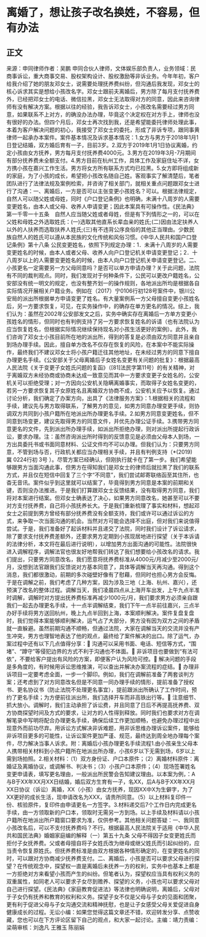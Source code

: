 # 离婚了，想让孩子改名换姓，不容易，但有办法
## 正文
来源：申同律师作者：吴鹏 申同合伙人律师，文体娱乐部负责人，业务领域：民商事诉讼，重大商事交易、股权架构设计、股权激励等非诉业务。今年年初，客户给我介绍了她的朋友邓女士，说需要处理抚养费纠纷，但沟通后我发现，邓女士的核心诉求其实是想给小孩改名字。邓女士跟前夫离婚后，男方除了每月支付抚养费外，已经把邓女士的电话、微信拉黑，邓女士无法取得对方的同意，因此来咨询律师有没有解决方案。根据以往的经验，我告诉邓女士，小孩改名需要经过男方同意，如果联系不上对方，的确没办法办理，毕竟这个决定权在对方手上，律师也没有很好的办法。但四个月后，邓女士再次找到我，还是希望能委托律师处理此事，本着为客户解决问题的初心，我接受了邓女士的委托，形成了非诉专项，跟同事黄律师一起承办本案件。案件基本情况及诉求基本情况：1.女方与男方于2018年1月1日登记结婚，双方婚后育有一子，目前3岁。2.双方于2019年1月1日协议离婚，约定小孩由女方抚养，男方每月支付抚养费4000元。3.男方在2019年3月-7月期间有部分抚养费未全额支付。4.男方目前在杭州工作，具体工作及家庭住址不详，女方携小孩在嘉兴工作生活。男方将女方所有联系方式均已拉黑。5.女方即将组成新的家庭，为了小孩的成长，希望把小孩改名随自己姓。客观事实了解清楚后，笔者团队进行了法律法规及案例检索，并咨询了相关部门，就相关重点问题跟邓女士进行了沟通：一、离婚后，一方是否可以主张变更小孩姓名？可以。根据法律规定，自然人可以随父姓或母姓，同时《户口登记条例》也明确，未满十八周岁的人需要变更姓名，由本人或父母、收养人申请变更；因此本案具有可操作性。《民法典》第一千零一十五条  自然人应当随父姓或者母姓，但是有下列情形之一的，可以在父姓和母姓之外选取姓氏：(一)选取其他直系长辈血亲的姓氏;(二)因由法定扶养人以外的人扶养而选取扶养人姓氏;(三)有不违背公序良俗的其他正当理由。少数民族自然人的姓氏可以遵从本民族的文化传统和风俗习惯。《中华人民共和国户口登记条例》第十八条 公民变更姓名，依照下列规定办理：1．未满十八周岁的人需要变更姓名的时候，由本人或者父母、收养人向户口登记机关申请变更登记；2．十八周岁以上的人需要变更姓名的时候，由本人向户口登记机关申请变更登记。二、小孩更名一定需要另一方父母同意吗？是否可以单方申请办理？关于此问题，法院有不同的裁判观点。同时，我们发现对于何种条件下，公民可以更改户籍姓名，公安部没有统一明文的规定，也没有整齐划一的操作规则，各地派出所均是根据各自实际情况开展相关户籍业务。例如在（2017）宁0106行初128号案件中，银川公安局的派出所根据单方申请变更了姓名。有大量案例系一方父母擅自变更小孩姓名后，另一方要求恢复，可见，在实务操作中，的确存在单方更名的情况。综上，我们认为：虽然在2002年公安部发文之后，实务中确实存在离婚后一方单方变更小孩姓名的情形，但同时也有判例支持了另一方要求恢复姓名的诉请（也有法院认为应当恢复姓名，但根据实际情况继续保持现名对小孩生活更好的案例）。此外，我们咨询了邓女士小孩目前所在地的派出所，得到的答复是必须由双方同意并且亲自到场办理手续。因此，擅自单方改名不仅存在恢复的风险，在本案中不能实际操作，最终我们不建议邓女士将小孩户籍迁往其他地址，在未经过男方的同意下擅自办理更名手续。《公安部关于父母离婚后子女姓名变更有关问题的批复》：根据最高人民法院《关于变更子女姓氏问题的复函》（[81]法民字第11号）的有关精神，对于离婚双方未经协商或协商未达成一致意见而其中一方要求变更子女姓名的，公安机关可以拒绝受理；对一方因向公安机关隐瞒离婚事实，而取得子女姓名变更的，若另一方要求恢复其子女原姓名且离婚双方协商不成，公安机关应予以恢复。通过讨论分析，我们确定了办案方向，出具了《法律服务方案》：1.根据相关的流程和手续，建议先与男方取得联系，了解男方的意见，如男方同意办理变更手续，则协调双方共同到小孩户籍所在地派出所办理更名手续。2.如男方同意变更姓名，但不同意到场变更，建议先取得男方的同意文件，并优先办理公证手续。3.携带男方同意更名的文件，先到派出所办理手续，如派出所拒绝办理，则对派出所提起行政诉讼，要求办理。注：虽然咨询派出所时得到的反馈意见是必须由父母本人到场，一方出具委托书或书面同意材料、公证文件均不可以办理。但我们认为：只要男方同意，不管到场与否，行政机关都应当办理相关手续，并且有判例支持（*(2019)冀 0224行初 3号 ）。尽管方案已经确认，但刚执行就卡在了第一步。我们希望能够跟男方当面沟通此事，但男方在得知我们是邓女士的律师后就拉黑了我们的联系方式，并且仅在短信中回复了三个字“不同意”，我们尝试邮寄联络函至其住所，也杳无音讯。案件似乎到这里就可以结案了，毕竟得到男方同意是本案的前期和关键，否则没办法推进。于是我们打算跟邓女士反馈结果，没有取得男方同意，我们将对本案进行结案。但邓女士确表达了决心，如果男方同意改名，她甚至可以不要对方支付抚养费，自己将小孩抚养长大。于是我们重新梳理了事实和材料，想起邓女士之前提到男方曾经有部分抚养费没有全额支持，我们或许可以通过诉讼的方式，来争取一次当面沟通的机会。当然对方可能会选择不出庭，但对我们来说值得尝试。于是，我们准备好了起诉材料并且递交了法院，同时我们设计了诉讼请求，除了要求支付抚养费差额外，还要求男方定期到小孩现居地进行探望（关于本诉请的法律分析，本文将在最后进行说明），以增加男方出面沟通的可能性。法院很快进入调解程序，调解法官也很友好地帮我们转达了我们想要给小孩改名的请求。我们提出，只要男方同意改名，我们愿意将抚养费标准从4000元/月减少至2000元/月，没想到法官跟我们反馈说对方基本同意了，具体等调解当天再沟通。得到这个消息，我们都很激动，前期的多次碰壁好像有了慰藉，但同时也担心男方会反悔。于是在调解之前，我们考虑了几种方案，因为涉及三地（上海、杭州、嘉兴），还预演了改名的整体过程。调解当天，我们凌晨四点从上海开车出发，上午九点半准时调解，调解时对方提出抚养费标准再减少1000元/月，我们要求男方必须亲自跟我们一起去办理更名手续，十一点半调解结束，我们下午一点半前往嘉兴，三点半办好手续将男方送回杭州，晚上九点半回到上海，本案顺利解决。案件复盘复盘时，我们觉得本案能够顺利解决，运气占了大部分，男方没有因为双方之间的矛盾就一直躲避。虽然前期沟通不顺畅，但通过法院，大家在调解当天的交流并没有产生冲突，男方也理智地表达了他的观点，最终给了案件解决的出口。除了运气，办案过程中还有以下几点值得分享：🔹 沟通可以采用书面、电话、短信等方式，“围堵”、“蹲守”等侵犯边界的方式不利于沟通也不体面。🔹 非诉项目也要做到“有法可依”，不要给客户提出有风险的方案，即便客户认为风险可控。🔹 解决问题的手段是多角度的，有时候用诉讼思维推演，可以查出并解决办案流程的症结。🔹 办理非诉项目一定要考虑全面，一步一个脚印。例如，我们在调解前准备了两套谈判方案；还考虑到了对方同意改名但是不同意一同办理手续的情形，提前准备了授权书、更名协议书（防止法院不处理更名事宜），提前跟派出所确认了工作时间，预约了更名手续；为方便前往派出所，我们选择开车而非高铁出行等。🔹 注意细节、抓大放小。调解时，我们主动承担了诉讼费，并且同意了日后不再提高抚养费、双方协商探望时间及方式的要求，让对方的人性得到释放。同时我们也要求对方在调解笔录中写明将配合办理更名手续，确保后续工作更加顺畅，也避免办理过程中出现意外而前功尽弃。用诉讼方式解决非诉难题，用非诉思维办理诉讼案件，能够给非诉项目更多的可能性，让诉讼案件更加严谨、规范，最终达到周全地办理每个案件，尽力解决当事人诉求。附：离婚后小孩办理更名手续流程1.由小孩亲生父母本人携带相关材料到小孩户籍所在地派出所办理，小孩6岁以下无需到场，6岁以上需到场拍照。2.相关材料：（1）双方身份证、户口本原件；（2）离婚材料原件：离婚证及离婚协议，或调解书、判决书；（3）小孩户口本原件；（4）现场签署姓名变更申请表，填写更名理由，一般派出所民警会告知建议理由。以本案为例，：A与B于XX年XX月XX日结婚，婚后双方生育有一子，名XX，后A与B于XX年XX月XX日协议（诉讼）离婚，XX（小孩）由女方抚养，现因XX中X为生僻字，为了XX更好的成长生活，现申请改名为XXX，请贵所同意。（5）以上材料复印件一份、核验原件，复印件由申请更名一方签字。3.材料递交后7个工作日内完成更名手续，由一方领取新的户口本，领取时无需另一方到场。以上手续及材料请以小孩户籍所在地派出所户籍窗口要求为准，仅供参考。其他相关问题答疑：一、我同意小孩改名后，可以不支付抚养费吗？不行。根据最高人民法院关于适用《中华人民共和国民法典》婚姻家庭编的解释（一）第五十九条 父母不得因子女变更姓氏而拒付子女抚养费。父或者母擅自将子女姓氏改为继母或继父姓氏而引起纠纷的，应当责令恢复原姓氏。但抚养费标准是由双方根据各种情形确定的，在变更姓名的同时，可以跟对方协商减少抚养费支付。二、离婚后，小孩是否可以要求父母进行探望？在传统观念中，探望权一直是离婚后未抚养一方的权利，实务中也基本上都是一方拒绝对方来看望小孩而产生的纠纷。但笔者认为，探望权应当具有权利义务的双重属性，如同老人可以要求子女尽到赡养、探望的义务，小孩也可以要求父母对自己进行探望。《民法典》《家庭教育促进法》等法律也明确说明，离婚后，父母对于子女仍有抚养和教育的权利和义务。探望子女不仅是父母与子女的见面和团聚，更有利于促进父母与子女沟通交流和精神抚慰，也是让子女感受父母关爱促进自身健康成长的过程。无讼小编：如果您觉得这篇文章还不错，欢迎转发分享、点赞收藏，您也可以在下方评论区留下自己的观点，和大家一起讨论。主编：靖力责编：梁萌审核：刘逸凡 王雅玉 陈丽娟